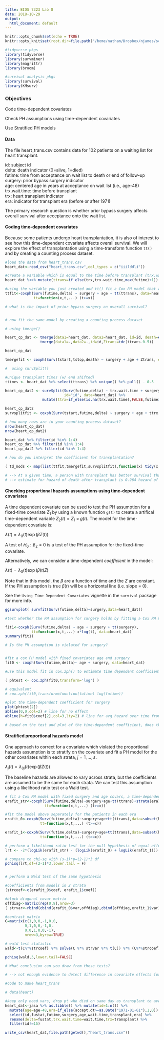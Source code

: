 ```yaml
---
title: BIOS 7323 Lab 8
date: 2018-10-29
output:
  html_document: default
---
```


```r
knitr::opts_chunk$set(echo = TRUE)
knitr::opts_knit$set(root.dir=file.path("/home/nathan/Dropbox/njames/school/PhD/courses/2018_19/ta_surv_anlys2/labs/lab8"))

#tidyverse pkgs
library(tidyverse)
library(survminer)
library(magrittr)
library(broom)

#survival analysis pkgs
library(survival)
library(KMsurv)
```

### Objectives

Code time-dependent covariates

Check PH assumptions using time-dependent covariates

Use Stratified PH models

#### Data

The file heart_trans.csv contains data for 102 patients on a waiting list for heart transplant.

id: subject id  
delta: death indicator (0=alive, 1=died)  
futime: time from acceptance on wait list to death or end of follow-up  
surgery: prior bypass surgery indicator  
age: centered age in years at acceptance on wait list (i.e., age-48)  
trx.wait.time: time before transplant  
trx: heart transplant indicator  
era: indicator for transplant era (before or after 1971)  

The primary research question is whether prior bypass surgery affects overall survival after acceptance onto the wait list. 

#### Coding time-dependent covariates

Because some patients undergo heart transplantation, it is also of interest to see how this time-dependent covariate affects overall survival. We will explore the effect of transplantation using a time-transform function `tt()` and by creating a counting process dataset.

```r
#load the data from heart_trans.csv
heart_dat<-read_csv("heart_trans.csv",col_types = c("iiilddli"))

#create a variable which is equal to the time before transplant (trx.wait.time) for those who received a transplant and is greater than the maximum follow-up time otherwise
heart_dat %<>% mutate(ttrans=if_else(trx,trx.wait.time,max(futime)+1))

#using the variable you just created and tt() fit a Cox PH model that also includes surgery and age
ttfit<-coxph(Surv(futime,delta) ~ surgery + age + tt(ttrans), data=heart_dat,
             tt=function(x,t,...) (t>=x))

# what is the impact of prior bypass surgery on overall survival?


# now fit the same model by creating a counting process dataset 

# using tmerge()

heart_cp_dat <- tmerge(data1=heart_dat, data2=heart_dat, id=id, death=event(futime,delta)) %>%
                tmerge(data1=.,data2=.,id=id,Ztrans=tdc(ttrans-0.5))

heart_cp_dat

tmergefit <- coxph(Surv(tstart,tstop,death) ~ surgery + age + Ztrans, data=heart_cp_dat)

#  using survSplit()

#unique transplant times (w/ end shifted)
ttimes <- heart_dat %>% select(ttrans) %>% unique() %>% pull() - 0.5

heart_cp_dat2 <- survSplit(Surv(futime,delta) ~ trx.wait.time + surgery + age, cut=ttimes,
                           id="id", data=heart_dat) %>% 
                 mutate(ttrx=if_else(is.na(trx.wait.time),FALSE,futime>=trx.wait.time))

heart_cp_dat2
survsplitfit <- coxph(Surv(tstart,futime,delta) ~ surgery + age + ttrx, data=heart_cp_dat2)

# how many rows are in your counting process dataset?
nrow(heart_cp_dat)
nrow(heart_cp_dat2)

heart_dat %>% filter(id %in% 1:4)
heart_cp_dat %>% filter(id %in% 1:4)
heart_cp_dat2 %>% filter(id %in% 1:4)

# how do you interpret the coefficient for transplantation?

( td_mods <- map(list(ttfit,tmergefit,survsplitfit),function(x) tidy(x,exponentiate=TRUE)) )

# --> At a given time, a person with transplant has better survival than person w/o transplant
# --> estimate for hazard of death after transplant is 0.964 hazard of death before transplant, but not statistically significant

```


#### Checking proportional hazards assumptions using time-dependent covariates

A time dependent covariate can be used to test the PH assumption for a fixed-time covariate $Z_1$ by using a known function `g(t)` to create a artifical time-dependent variable $Z_2(t)=Z_1 \times g(t)$. The model for the time-dependent covariate is:

$\lambda(t)=\lambda_0(t)\exp(\beta Z(t))$

A test of $H_0:\beta_2=0$ is a test of the PH assumption for the fixed-time covariate.

Alternatively, we can consider a time-dependent *coefficient* in the model:

$\lambda(t)=\lambda_0(t)\exp(\beta(t) Z)$

Note that in this model, the $\beta$ are a function of time and the $Z$ are constant. If the PH assumption is true $\beta(t)$ will be a horizontal line (i.e. slope = 0).

See the `Using Time Dependent Covariates` vignette in the `survival` package for more info.

```r

ggsurvplot( survfit(Surv(futime,delta)~surgery,data=heart_dat))

#test whether the PH assumption for surgery holds by fitting a Cox PH model with age, surgery, and the artifical time-dependent variable surgery x log(time) using tt()

fit1<-coxph(Surv(futime,delta) ~ age + surgery + tt(surgery),
            tt=function(x,t,...) x*log(t), data=heart_dat)
summary(fit1)

# Is the PH assumption is violated for surgery?


#fit a cox PH model with fixed covariates age and surgery
fit0 <- coxph(Surv(futime,delta)~ age + surgery, data=heart_dat)

#use this model fit in cox.zph() to estimate time dependent coefficients, beta(t), using a log transformation

( phtest <- cox.zph(fit0,transform='log') )

# equivalent
# cox.zph(fit0,transform=function(futime) log(futime))

#plot the time-dependent coefficient for surgery
plot(phtest[2])
abline(0,0,col=2) # line for no effect
abline(h=fit0$coef[2],col=3,lty=2) # line for avg hazard over time from PH model

# based on the test and plot of the time-dependent coefficient, does the PH assumption hold for surgery?
```

#### Stratified proportional hazards model

One approach to correct for a covariate which violated the proportional hazards assumption is to stratify on the covariate and fit a PH model for the other covariates within each strata, $j=1,\ldots,s$.

$\lambda_j(t)=\lambda_{0j}(t)\exp(\beta Z(t))$

The baseline hazards are allowed to vary across strata, but the coefficients are assumed to be the same for each strata. We can test this assumption using a likelihood ratio test or a Wald test.

```r
# fit a Cox PH model with fixed surgery and age covars, a time-dependent covariate for transplant, and a strata for each era
erafit_str<-coxph(Surv(futime,delta)~surgery+age+tt(ttrans)+strata(era),data=heart_dat,
                  tt=function(x,t,...) (t>=x))

#fit the model above separately for the patients in each era
erafit_0<-coxph(Surv(futime,delta)~surgery+age+tt(ttrans),data=subset(heart_dat,era==0),
                tt=function(x,t,...) (t>=x))

erafit_1<-coxph(Surv(futime,delta)~surgery+age+tt(ttrans),data=subset(heart_dat,era==1),
                tt=function(x,t,...) (t>=x))

# perform a likelihood ratio test for the null hypothesis of equal effects across strata 
lrt <- -2*(logLik(erafit_str) - (logLik(erafit_0) + logLik(erafit_1)))

# compare to chi-sq with (s-1)*p=(2-1)*3 df
pchisq(lrt,df=(2-1)*3,lower.tail = F)


# perform a Wald test of the same hypothesis

#coefficients from models in 2 strata
(strcoef<-c(erafit_0$coef, erafit_1$coef))

#block diagonal covar matrix
offdiag<-matrix(rep(0,9),nrow=3)
( strvar<-rbind(cbind(erafit_0$var,offdiag),cbind(offdiag,erafit_1$var)) )

#contrast matrix
C=matrix(c(1,0,0,-1,0,0,
         0,1,0,0,-1,0,
         0,0,1,0,0,-1),
         nrow=3,byrow=TRUE)

# wald test statistic
wald<-t(C%*%strcoef) %*% solve(C %*% strvar %*% t(C)) %*% (C%*%strcoef)

pchisq(wald,3,lower.tail=FALSE)

# What conclusion can you draw from these tests?

# --> not enough evidence to detect difference in covariate effects for different eras
```


```r
#code to make heart_trans

# data(heart)

#keep only need vars, drop pt who died on same day as transplant to avoid (0,0) interval
heart_dat<-jasa %>% as.tibble() %>% mutate(id=1:n()) %>% 
  mutate(age=age-48,era=if_else(accept.dt>=as.Date("1971-01-01"),1,0)) %>%
  select(id,fustat,futime,surgery,age,wait.time,transplant,era) %>%
  rename(delta=fustat,trx.wait.time=wait.time,trx=transplant) %>%
  filter(id!=15) 

write_csv(heart_dat,file.path(getwd(),"heart_trans.csv"))
```
